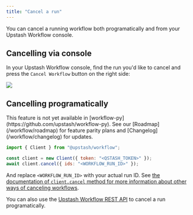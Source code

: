```yaml
---
title: "Cancel a run"
---
```


You can cancel a running workflow both programatically and from your Upstash Workflow console.

## Cancelling via console

In your Upstash Workflow console, find the run you'd like to cancel and press the `Cancel Workflow` button on the right side:

<Frame>
  <img src="/img/qstash-workflow/cancel_workflow.png" />
</Frame>

## Cancelling programatically

<Note>
  This feature is not yet available in
  [workflow-py](https://github.com/upstash/workflow-py). See our
  [Roadmap](/workflow/roadmap) for feature parity plans and
  [Changelog](/workflow/changelog) for updates.
</Note>

```javascript
import { Client } from "@upstash/workflow";

const client = new Client({ token: "<QSTASH_TOKEN>" });
await client.cancel({ ids: "<WORKFLOW_RUN_ID>" });
```

And replace `<WORKFLOW_RUN_ID>` with your actual run ID. See [the documentation of `client.cancel` method for more information about other ways of canceling workflows](/workflow/basics/client#cancel-workflow).

You can also use the [Upstash Workflow REST API](/workflow/rest/runs/cancel) to cancel a run programatically.
